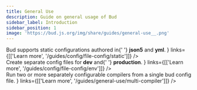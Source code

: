 ```yaml
---
title: General Use
description: Guide on general usage of Bud
sidebar_label: Introduction
sidebar_position: 1
image: 'https://bud.js.org/img/share/guides/general-use__.png'
---
```



<div className="row">
  <div className="col">
    <Card
      title="TS configuration"
      description="You can use TypeScript to configure your build for a better developer experience"
      links={[['Learn more', '/guides/config/file-config/typescript']]}
    />
  </div>

  <div className="col">
    <Card
      title="Static configuration"
      description={
        <span>
          Bud supports static configurations authored in{' '}
          <strong>json5</strong> and <strong>yml</strong>.
        </span>
      }
      links={[['Learn more', '/guides/config/file-config/static']]}
    />
  </div>
</div>

<div className="row margin-top--lg">
  <div className="col">
    <Card
      title="Environment specific configurations"
      description={
        <span>
          Create separate config files for <strong>dev</strong> and{' '}
          <strong>production</strong>.
        </span>
      }
      links={[['Learn more', '/guides/config/file-config/env']]}
    />
  </div>

  <div className="col">
    <Card
      title="Multiple compilers"
      description={
        <span>
          Run two or more separately configurable compilers from a single
          bud config file.
        </span>
      }
      links={[['Learn more', '/guides/general-use/multi-compiler']]}
    />
  </div>
</div>
